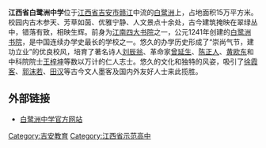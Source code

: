 {{unreferenced|time=2018-01-16T10:53:30+00:00}}
'''江西省白鹭洲中学'''位于[[江西省|江西省]][[吉安市|吉安市]][[赣江|赣江]]中流的[[白鹭洲_(吉安)|白鹭洲]]上，占地面积15万平方米。校园内古木参天、芳草如茵、优雅宁静、人文景点十余处，古今建筑掩映在翠绿丛中，错落有致，相映生辉。前身为[[江南四大书院|江南四大书院]]之一，公元1241年创建的[[白鹭洲书院|白鹭洲书院]]，是中国连续办学史最长的学校之一。悠久的办学历史形成了“崇尚气节，建功立业”的优良校风，培育了著名诗人[[刘辰翁|刘辰翁]]、革命家[[曾延生|曾延生]]、[[陈正人|陈正人]]、[[黄欧东|黄欧东]]和中科院院士[[王梓坤|王梓坤]]等数以万计的仁人志士。悠久的文化和独特的风姿，吸引了[[徐霞客|徐霞客]]、[[郭沫若|郭沫若]]、[[田汉|田汉]]等古今文人墨客及国内外友好人士来此揽胜。

==外部链接==
* [https://web.archive.org/web/20080502173625/http://blz.ja.jx.cn/ 白鹭洲中学官方网站]

{{江西省示范性普通高中}}

{{coord|27|07|11|N|114|59|42|E|display=title|scale:10000}}
{{Juni-stub}}

[[Category:吉安教育|Category:吉安教育]]
[[Category:江西省示范高中|Category:江西省示范高中]]